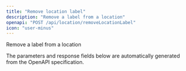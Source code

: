 ```yaml
---
title: "Remove location label"
description: "Remove a label from a location"
openapi: "POST /api/location/removeLocationLabel"
icon: "user-minus"
---
```


Remove a label from a location

<Note>
The parameters and response fields below are automatically generated from the OpenAPI specification.
</Note>
